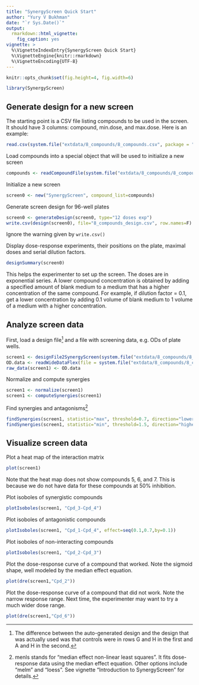 ---
title: "SynergyScreen Quick Start"
author: "Yury V Bukhman"
date: "`r Sys.Date()`"
output: 
  rmarkdown::html_vignette: 
    fig_caption: yes
vignette: >
  %\VignetteIndexEntry{SynergyScreen Quick Start}
  %\VignetteEngine{knitr::rmarkdown}
  %\VignetteEncoding{UTF-8}
---

```{r echo=FALSE}
knitr::opts_chunk$set(fig.height=4, fig.width=6)
```

```{r attach SynergyScreen, message=FALSE}
library(SynergyScreen)
```

## Generate design for a new screen
The starting point is a CSV file listing compounds to be used in the screen. It should have 3 columns: compound, min.dose, and	max.dose. Here is an example:
```{r see the compounds file}
read.csv(system.file("extdata/8_compounds/8_compounds.csv", package = "SynergyScreen"))
```

Load compounds into a special object that will be used to initialize a new screen
```{r Load a set of compounds}
compounds <- readCompoundFile(system.file("extdata/8_compounds/8_compounds.csv", package = "SynergyScreen"))
```

Initialize a new screen
```{r Initialize a new screen}
screen0 <- new("SynergyScreen", compound_list=compounds)
```

Generate screen design for 96-well plates
```{r Generate screen design for 96-well plates}
screen0 <- generateDesign(screen0, type="12 doses exp") 
write.csv(design(screen0), file="8_compounds_design.csv", row.names=F)
```
Ignore the warning given by `write.csv()`

Display dose-response experiments, their positions on the plate, maximal doses and serial dilution factors. 
```{r designSummary}
designSummary(screen0)
```
This helps the experimenter to set up the screen. The doses are in exponential series. A lower compound concentration is obtained by adding a specified amount of blank medium to a medium that has a higher concentration of the same compound. For example, if dilution factor = 0.1, get a lower concentration by adding 0.1 volume of blank medium to 1 volume of a medium with a higher concentration.

## Analyze screen data

First, load a design file^[The difference between the auto-generated design and the design that was actually used was that controls were in rows G and H in the first and A and H in the second.] and a file with screening data, e.g. ODs of plate wells.
```{r Read in the data}
screen1 <- designFile2SynergyScreen(system.file("extdata/8_compounds/8_compounds_design_actually_used.csv", package = "SynergyScreen")) 
OD.data <- readWideDataFlex(file = system.file("extdata/8_compounds/8_compounds_OD_data.csv", package = "SynergyScreen"), row = c(3,13,23,33,43,53), col = rep("G",6)) 
raw_data(screen1) <- OD.data 
```

Normalize and compute synergies 
```{r Normalize and compute synergies}
screen1 <- normalize(screen1) 
screen1 <- computeSynergies(screen1) 
```

Find synergies and antagonisms^[menls stands for "median effect non-linear least squares". It fits dose-response data using the median effect equation. Other options include "melm" and "loess". See vignette "Introduction to SynergyScreen" for details.]
```{r Find synergies and antagonisms}
findSynergies(screen1, statistic="max", threshold=0.7, direction="lower") 
findSynergies(screen1, statistic="min", threshold=1.5, direction="higher") 
```

## Visualize screen data 
Plot a heat map of the interaction matrix 
```{r Plot a heat map of the interaction matrix, warning=FALSE}
plot(screen1) 
```

Note that the heat map does not show compounds 5, 6, and 7. This is because we do not have data for these compounds at 50% inhibition. 

Plot isoboles of synergistic compounds
```{r Plot isoboles of synergistic compounds}
plotIsoboles(screen1, "Cpd_3-Cpd_4")
```

Plot isoboles of antagonistic compounds
```{r Plot isoboles of antagonistic compounds}
plotIsoboles(screen1, "Cpd_1-Cpd_4", effect=seq(0.1,0.7,by=0.1)) 
```

Plot isoboles of non-interacting compounds
```{r Plot isoboles of non-interacting compounds}
plotIsoboles(screen1, "Cpd_2-Cpd_3")
```

Plot the dose-response curve of a compound that worked. Note the sigmoid shape, well modeled by the median effect equation.
```{r Plot the dose-response curve of a compound that worked}
plot(dre(screen1,"Cpd_2")) 
```

Plot the dose-response curve of a compound that did not work. Note the narrow response range. Next time, the experimenter may want to try a much wider dose range.
```{r Plot the dose-response curve of a compound that did not work}
plot(dre(screen1,"Cpd_6")) 
```


